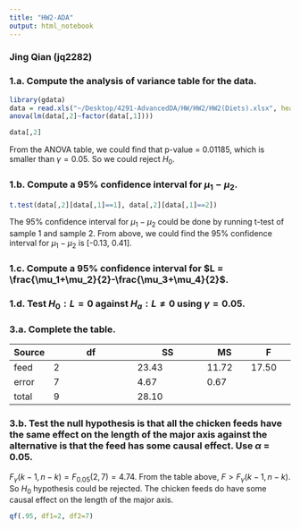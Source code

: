 ```yaml
---
title: "HW2-ADA"
output: html_notebook
---
```

### Jing Qian (jq2282)

### 1.a. Compute the analysis of variance table for the data.
```r
library(gdata)
data = read.xls("~/Desktop/4291-AdvancedDA/HW/HW2/HW2(Diets).xlsx", header=TRUE)
anova(lm(data[,2]~factor(data[,1])))
```

```r
data[,2]
```

From the ANOVA table, we could find that p-value = 0.01185, which is smaller than $\gamma = 0.05$.
So we could reject $H_0$.

### 1.b. Compute a 95\% confidence interval for $\mu_1 - \mu_2$.
```r
t.test(data[,2][data[,1]==1], data[,2][data[,1]==2])
```

The 95\% confidence interval for $\mu_1 - \mu_2$ could be done by running t-test of sample 1 and sample 2. From above, we could find the 95\% confidence interval for $\mu_1 - \mu_2$ is [-0.13, 0.41].

### 1.c. Compute a 95\% confidence interval for $L = \frac{\mu_1+\mu_2}{2}-\frac{\mu_3+\mu_4}{2}$.




### 1.d. Test $H_0: L = 0$ against $H_a: L \neq 0$ using $\gamma = 0.05$.


### 3.a. Complete the table.
| Source | df | SS | MS | F |
|----------------|-----------------------------------------------------------------------|---------------------------------------------------------|-------------------------------------|-------------------------------------|
| feed | 2 | 23.43 | 11.72 | 17.50 |
| error | 7 | 4.67 | 0.67 |
| total | 9 | 28.10 | 

### 3.b. Test the null hypothesis is that all the chicken feeds have the same effect on the length of the major axis against the alternative is that the feed has some causal effect. Use $\alpha$ = 0.05.
$F_{\gamma}(k-1, n-k) = F_{0.05}(2, 7) = 4.74$.
From the table above, $F > F_{\gamma}(k-1, n-k)$. 
So $H_0$ hypothesis could be rejected.
The chicken feeds do have some causal effect on the length of the major axis.
```r
qf(.95, df1=2, df2=7)
```

